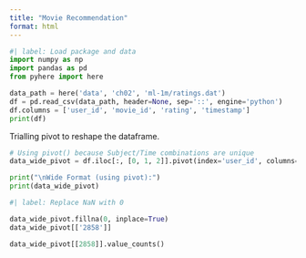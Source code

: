 ```yaml
---
title: "Movie Recommendation"
format: html
---
```


```python
#| label: Load package and data
import numpy as np
import pandas as pd
from pyhere import here

data_path = here('data', 'ch02', 'ml-1m/ratings.dat')
df = pd.read_csv(data_path, header=None, sep='::', engine='python')
df.columns = ['user_id', 'movie_id', 'rating', 'timestamp']
print(df)
```

Trialling pivot to reshape the dataframe.


```python
# Using pivot() because Subject/Time combinations are unique
data_wide_pivot = df.iloc[:, [0, 1, 2]].pivot(index='user_id', columns='movie_id', values='rating')

print("\nWide Format (using pivot):")
print(data_wide_pivot)

```


```python
#| label: Replace NaN with 0

data_wide_pivot.fillna(0, inplace=True)
data_wide_pivot[['2858']]
```

```python
data_wide_pivot[[2858]].value_counts()
```
